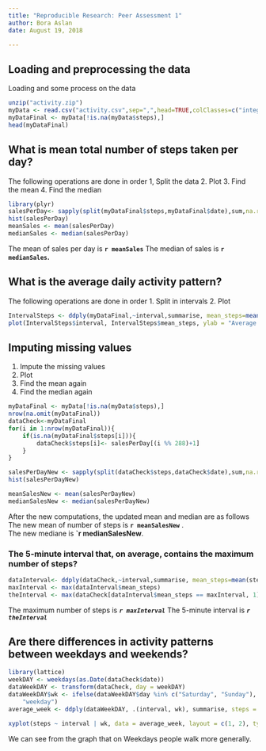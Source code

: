 ---
title: "Reproducible Research: Peer Assessment 1"
author: Bora Aslan
date: August 19, 2018

---

## Loading and preprocessing the data
Loading and some process on the data
```{r}
unzip("activity.zip")
myData <- read.csv("activity.csv",sep=",",head=TRUE,colClasses=c("integer","Date","integer"))
myDataFinal <- myData[!is.na(myData$steps),]
head(myDataFinal)
```

## What is mean total number of steps taken per day?
The following operations are done in order
1, Split the data
2. Plot
3. Find the mean
4. Find the median

```{r}
library(plyr)
salesPerDay<- sapply(split(myDataFinal$steps,myDataFinal$date),sum,na.rm=TRUE)
hist(salesPerDay)
meanSales <- mean(salesPerDay)
medianSales <- median(salesPerDay)
```
The mean of sales per day is **`r meanSales`** 
The median of sales is **`r medianSales`.** 

## What is the average daily activity pattern?
The following operations are done in order
1. Split in intervals
2. Plot

```{r}
IntervalSteps <- ddply(myDataFinal,~interval,summarise, mean_steps=mean(steps))
plot(IntervalSteps$interval, IntervalSteps$mean_steps, ylab = "Average Number of Steps Taken", xlab = "Interval", type = "l")

```

## Imputing missing values
1. Impute the missing values 
2. Plot 
3. Find the mean again
4. Find the median again

```{r}
myDataFinal <- myData[!is.na(myData$steps),]
nrow(na.omit(myDataFinal))
dataCheck<-myDataFinal
for(i in 1:nrow(myDataFinal)){
    if(is.na(myDataFinal$steps[i])){
        dataCheck$steps[i]<- salesPerDay[(i %% 288)+1]
    }
}
```


```{r}
salesPerDayNew <- sapply(split(dataCheck$steps,dataCheck$date),sum,na.rm=T)
hist(salesPerDayNew)

meanSalesNew <- mean(salesPerDayNew)
medianSalesNew <- median(salesPerDayNew)

```

After the new computations, the updated mean and median are as follows
The new mean of number of steps is **`r meanSalesNew`** .  
The new mediane is **`r medianSalesNew**.

### The 5-minute interval that, on average, contains the maximum number of steps?

```{r}
dataInterval<- ddply(dataCheck,~interval,summarise, mean_steps=mean(steps))
maxInterval <- max(dataInterval$mean_steps)
theInterval <- max(dataCheck[dataInterval$mean_steps == maxInterval, 1])
```
The maximum number of steps is ***`r maxInterval`***
The 5-minute interval is ***`r theInterval`***

## Are there differences in activity patterns between weekdays and weekends?

```{r}
library(lattice)
weekDAY <- weekdays(as.Date(dataCheck$date))
dataWeekDAY <- transform(dataCheck, day = weekDAY)
dataWeekDAY$wk <- ifelse(dataWeekDAY$day %in% c("Saturday", "Sunday"), "weekend", 
    "weekday")
average_week <- ddply(dataWeekDAY, .(interval, wk), summarise, steps = mean(steps))

xyplot(steps ~ interval | wk, data = average_week, layout = c(1, 2), type = "l")
```
We can see from the graph that on Weekdays people walk more generally. 


